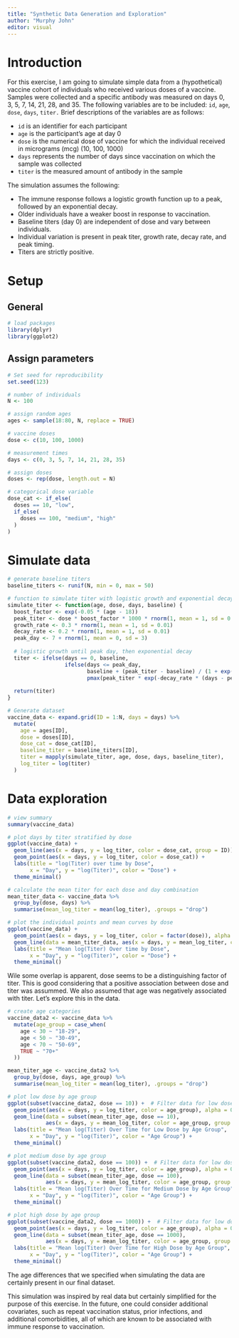 ```yaml
---
title: "Synthetic Data Generation and Exploration"
author: "Murphy John"
editor: visual
---
```


# Introduction

For this exercise, I am going to simulate simple data from a (hypothetical) vaccine cohort of individuals who received various doses of a vaccine. Samples were collected and a specific antibody was measured on days 0, 3, 5, 7, 14, 21, 28, and 35. The following variables are to be included: `id`, `age`, `dose`, `days`, `titer.` Brief descriptions of the variables are as follows:

-   `id` is an identifier for each participant
-   `age` is the participant's age at day 0
-   `dose` is the numerical dose of vaccine for which the individual received in micrograms (mcg) (10, 100, 1000)
-   `days` represents the number of days since vaccination on which the sample was collected
-   `titer` is the measured amount of antibody in the sample

The simulation assumes the following:

-   The immune response follows a logistic growth function up to a peak, followed by an exponential decay.
-   Older individuals have a weaker boost in response to vaccination.
-   Baseline titers (day 0) are independent of dose and vary between individuals.
-   Individual variation is present in peak titer, growth rate, decay rate, and peak timing.
-   Titers are strictly positive.

# Setup

## General

```r
# load packages
library(dplyr)
library(ggplot2)
```

## Assign parameters

```r
# Set seed for reproducibility
set.seed(123)

# number of individuals
N <- 100

# assign random ages
ages <- sample(18:80, N, replace = TRUE)

# vaccine doses
dose <- c(10, 100, 1000)

# measurement times
days <- c(0, 3, 5, 7, 14, 21, 28, 35) 

# assign doses
doses <- rep(dose, length.out = N)

# categorical dose variable
dose_cat <- if_else(
  doses == 10, "low", 
  if_else(
    doses == 100, "medium", "high"
  )
)
```

# Simulate data

```r
# generate baseline titers
baseline_titers <- runif(N, min = 0, max = 50)

# function to simulate titer with logistic growth and exponential decay
simulate_titer <- function(age, dose, days, baseline) {
  boost_factor <- exp(-0.05 * (age - 18))
  peak_titer <- dose * boost_factor * 1000 * rnorm(1, mean = 1, sd = 0.2) 
  growth_rate <- 0.3 * rnorm(1, mean = 1, sd = 0.01)
  decay_rate <- 0.2 * rnorm(1, mean = 1, sd = 0.01)  
  peak_day <- 7 + rnorm(1, mean = 0, sd = 3) 
  
  # logistic growth until peak day, then exponential decay
  titer <- ifelse(days == 0, baseline,
                  ifelse(days <= peak_day,
                         baseline + (peak_titer - baseline) / (1 + exp(-growth_rate * (days - peak_day / 2))),
                         pmax(peak_titer * exp(-decay_rate * (days - peak_day)), 0)))
  
  return(titer)
}

# Generate dataset
vaccine_data <- expand.grid(ID = 1:N, days = days) %>%
  mutate(
    age = ages[ID],  
    dose = doses[ID],  
    dose_cat = dose_cat[ID],
    baseline_titer = baseline_titers[ID],
    titer = mapply(simulate_titer, age, dose, days, baseline_titer),
    log_titer = log(titer)
  )
```

# Data exploration

```r
# view summary
summary(vaccine_data)

# plot days by titer stratified by dose
ggplot(vaccine_data) +
  geom_line(aes(x = days, y = log_titer, color = dose_cat, group = ID)) +
  geom_point(aes(x = days, y = log_titer, color = dose_cat)) +
  labs(title = "log(Titer) over time by Dose", 
       x = "Day", y = "log(Titer)", color = "Dose") +
  theme_minimal()

# calculate the mean titer for each dose and day combination
mean_titer_data <- vaccine_data %>%
  group_by(dose, days) %>%
  summarise(mean_log_titer = mean(log_titer), .groups = "drop")

# plot the individual points and mean curves by dose
ggplot(vaccine_data) +
  geom_point(aes(x = days, y = log_titer, color = factor(dose)), alpha = 0.5) +
  geom_line(data = mean_titer_data, aes(x = days, y = mean_log_titer, color = factor(dose)), size = 1.2) + 
  labs(title = "Mean log(Titer) Over time by Dose", 
       x = "Day", y = "log(Titer)", color = "Dose") +
  theme_minimal()
```

Wile some overlap is apparent, dose seems to be a distinguishing factor of titer. This is good considering that a positive association between dose and titer was assummed. We also assumed that age was negatively associated with titer. Let's explore this in the data.

```r
# create age categories
vaccine_data2 <- vaccine_data %>%
  mutate(age_group = case_when(
    age < 30 ~ "18-29",
    age < 50 ~ "30-49",
    age < 70 ~ "50-69",
    TRUE ~ "70+"
  ))

mean_titer_age <- vaccine_data2 %>%
  group_by(dose, days, age_group) %>%
  summarise(mean_log_titer = mean(log_titer), .groups = "drop")

# plot low dose by age group
ggplot(subset(vaccine_data2, dose == 10)) +  # Filter data for low dose
  geom_point(aes(x = days, y = log_titer, color = age_group), alpha = 0.5) +
  geom_line(data = subset(mean_titer_age, dose == 10), 
            aes(x = days, y = mean_log_titer, color = age_group, group = age_group), size = 1.2) +
  labs(title = "Mean log(Titer) Over Time for Low Dose by Age Group", 
       x = "Day", y = "log(Titer)", color = "Age Group") +
  theme_minimal()

# plot medium dose by age group
ggplot(subset(vaccine_data2, dose == 100)) +  # Filter data for low dose
  geom_point(aes(x = days, y = log_titer, color = age_group), alpha = 0.5) +
  geom_line(data = subset(mean_titer_age, dose == 100), 
            aes(x = days, y = mean_log_titer, color = age_group, group = age_group), size = 1.2) +
  labs(title = "Mean log(Titer) Over Time for Medium Dose by Age Group", 
       x = "Day", y = "log(Titer)", color = "Age Group") +
  theme_minimal()

# plot high dose by age group
ggplot(subset(vaccine_data2, dose == 1000)) +  # Filter data for low dose
  geom_point(aes(x = days, y = log_titer, color = age_group), alpha = 0.5) +
  geom_line(data = subset(mean_titer_age, dose == 1000), 
            aes(x = days, y = mean_log_titer, color = age_group, group = age_group), size = 1.2) +
  labs(title = "Mean log(Titer) Over Time for High Dose by Age Group", 
       x = "Day", y = "log(Titer)", color = "Age Group") +
  theme_minimal()
```

The age differences that we specified when simulating the data are certainly present in our final dataset.

This simulation was inspired by real data but certainly simplified for the purpose of this exercise. In the future, one could consider additional covariates, such as repeat vaccination status, prior infections, and additional comorbidities, all of which are known to be associated with immune response to vaccination.



